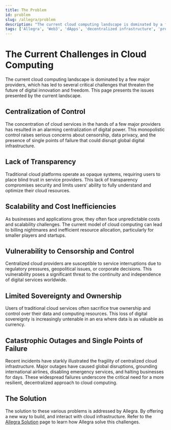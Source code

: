 ```yaml
---
title: The Problem
id: problem
slug: /allegra/problem
description: "The current cloud computing landscape is dominated by a few major providers, which has led to several critical challenges."
tags: ['Allegra', 'Web3', 'dApps', 'decentralized infrastructure', 'problem', 'solution']
---
```



# The Current Challenges in Cloud Computing

The current cloud computing landscape is dominated by a few major providers, which has led to several critical challenges that threaten the future of digital innovation and freedom. This page presents the issues presented by the current landscape.

## Centralization of Control

The concentration of cloud services in the hands of a few major providers has resulted in an alarming centralization of digital power. This monopolistic control raises serious concerns about censorship, data privacy, and the presence of single points of failure that could disrupt global digital infrastructure.

## Lack of Transparency

Traditional cloud platforms operate as opaque systems, requiring users to place blind trust in service providers. This lack of transparency compromises security and limits users' ability to fully understand and optimize their cloud resources.

## Scalability and Cost Inefficiencies

As businesses and applications grow, they often face unpredictable costs and scalability challenges. The current model of cloud computing can lead to billing nightmares and inefficient resource allocation, particularly for smaller players and startups.

## Vulnerability to Censorship and Control

Centralized cloud providers are susceptible to service interruptions due to regulatory pressures, geopolitical issues, or corporate decisions. This vulnerability poses a significant threat to the continuity and independence of digital services worldwide.

## Limited Sovereignty and Ownership

Users of traditional cloud services often sacrifice true ownership and control over their data and computing resources. This loss of digital sovereignty is increasingly untenable in an era where data is as valuable as currency.

## Catastrophic Outages and Single Points of Failure

Recent incidents have starkly illustrated the fragility of centralized cloud infrastructure. Major outages have caused global disruptions, grounding international airlines, disabling emergency services, and halting businesses for days. These widespread failures underscore the critical need for a more resilient, decentralized approach to cloud computing.

## The Solution

The solution to these various problems is addressed by Allegra. By offering a new way to build, and interact with cloud infrastructure. Refer to the [Allegra Solution](/allegra/solution) page to learn how Allegra solve this challenges.
